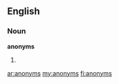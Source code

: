 ==English==

===Noun===
'''anonyms'''

# {{plural of|anonym}}

[[ar:anonyms]]
[[my:anonyms]]
[[fi:anonyms]]